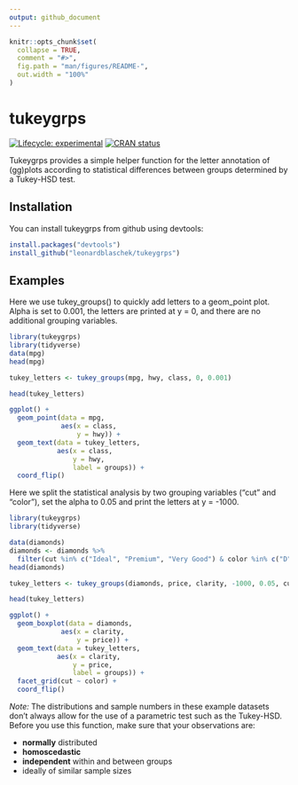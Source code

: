 ```yaml
---
output: github_document
---
```


<!-- README.md is generated from README.Rmd. Please edit that file -->

```r
knitr::opts_chunk$set(
  collapse = TRUE,
  comment = "#>",
  fig.path = "man/figures/README-",
  out.width = "100%"
)
```
# tukeygrps

<!-- badges: start -->
[![Lifecycle: experimental](https://img.shields.io/badge/lifecycle-experimental-orange.svg)](https://www.tidyverse.org/lifecycle/#experimental)
[![CRAN status](https://www.r-pkg.org/badges/version/tukeygrps)](https://cran.r-project.org/package=tukeygrps)
<!-- badges: end -->

Tukeygrps provides a simple helper function for the letter annotation of (gg)plots according to statistical differences between groups determined by a Tukey-HSD test.

## Installation

You can install tukeygrps from github using devtools:

``` r
install.packages("devtools")
install_github("leonardblaschek/tukeygrps")
```

## Examples

Here we use tukey_groups() to quickly add letters to a geom_point plot. Alpha is set to 0.001, the letters are printed at y = 0, and there are no additional grouping variables.

```r
library(tukeygrps)
library(tidyverse)
data(mpg)
head(mpg)

tukey_letters <- tukey_groups(mpg, hwy, class, 0, 0.001)

head(tukey_letters)

ggplot() +
  geom_point(data = mpg, 
             aes(x = class,
                 y = hwy)) +
  geom_text(data = tukey_letters,
            aes(x = class,
                y = hwy,
                label = groups)) +
  coord_flip()
```

Here we split the statistical analysis by two grouping variables ("cut" and "color"), set the alpha to 0.05 and print the letters at y = -1000.

```r
library(tukeygrps)
library(tidyverse)

data(diamonds)
diamonds <- diamonds %>% 
  filter(cut %in% c("Ideal", "Premium", "Very Good") & color %in% c("D", "E", "F"))
head(diamonds)

tukey_letters <- tukey_groups(diamonds, price, clarity, -1000, 0.05, cut, color)

head(tukey_letters)

ggplot() +
  geom_boxplot(data = diamonds, 
             aes(x = clarity,
                 y = price)) +
  geom_text(data = tukey_letters,
            aes(x = clarity,
                y = price,
                label = groups)) +
  facet_grid(cut ~ color) +
  coord_flip()

```

*Note:* The distributions and sample numbers in these example datasets don't always allow for the use of a parametric test such as the Tukey-HSD. Before you use this function, make sure that your observations are:

* **normally** distributed
* **homoscedastic**
* **independent** within and between groups
* ideally of similar sample sizes
